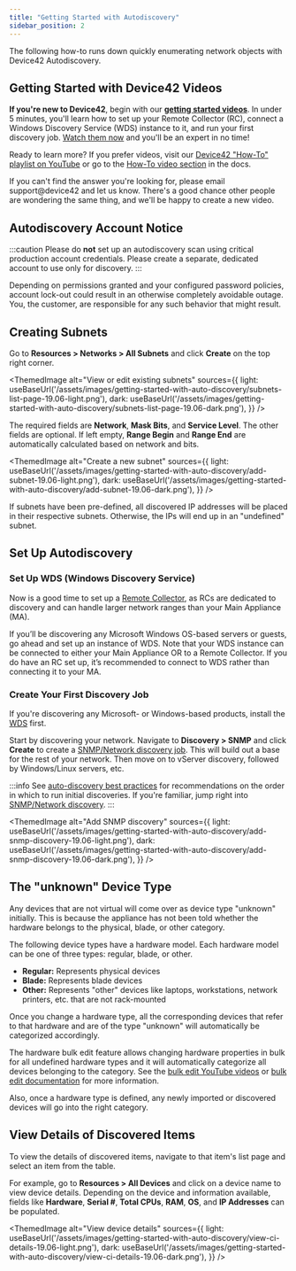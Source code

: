 ```yaml
---
title: "Getting Started with Autodiscovery"
sidebar_position: 2
---
```



The following how-to runs down quickly enumerating network objects with Device42 Autodiscovery.

## Getting Started with Device42 Videos

**If you're new to Device42**, begin with our [**getting started videos**](https://www.youtube.com/playlist?list=PLJ9je_qSNumJ-rMzIXUufY-XsbrwWfeCR). In under 5 minutes, you'll learn how to set up your Remote Collector (RC), connect a Windows Discovery Service (WDS) instance to it, and run your first discovery job. [Watch them now](https://www.youtube.com/watch?v=ClkvR9zLQUU&t=0s&list=PLJ9je_qSNumJ-rMzIXUufY-XsbrwWfeCR&index=2) and you'll be an expert in no time!

Ready to learn more? If you prefer videos, visit our [Device42 "How-To" playlist on YouTube](https://www.youtube.com/playlist?list=PLJ9je_qSNumJ4HuNVS75wzRgBRrtCh6_q) or go to the [How-To video section](how-to-videos/index.mdx) in the docs. 

If you can't find the answer you're looking for, please email support@device42 and let us know. There's a good chance other people are wondering the same thing, and we'll be happy to create a new video.

## Autodiscovery Account Notice

:::caution
Please do **not** set up an autodiscovery scan using critical production account credentials. Please create a separate, dedicated account to use only for discovery.
:::

Depending on permissions granted and your configured password policies, account lock-out could result in an otherwise completely avoidable outage. You, the customer, are responsible for any such behavior that might result.

## Creating Subnets

Go to **Resources > Networks > All Subnets** and click **Create** on the top right corner.

<ThemedImage
alt="View or edit existing subnets"
sources={{
    light: useBaseUrl('/assets/images/getting-started-with-auto-discovery/subnets-list-page-19.06-light.png'),
    dark: useBaseUrl('/assets/images/getting-started-with-auto-discovery/subnets-list-page-19.06-dark.png'),
}}
/>

The required fields are **Network**, **Mask Bits**, and **Service Level**. The other fields are optional. If left empty, **Range Begin** and **Range End** are automatically calculated based on network and bits.

<ThemedImage
alt="Create a new subnet"
sources={{
    light: useBaseUrl('/assets/images/getting-started-with-auto-discovery/add-subnet-19.06-light.png'),
    dark: useBaseUrl('/assets/images/getting-started-with-auto-discovery/add-subnet-19.06-dark.png'),
}}
/>

If subnets have been pre-defined, all discovered IP addresses will be placed in their respective subnets. Otherwise, the IPs will end up in an "undefined" subnet.

## Set Up Autodiscovery

### Set Up WDS (Windows Discovery Service)

Now is a good time to set up a [Remote Collector](auto-discovery/remote-collector-rc.mdx), as RCs are dedicated to discovery and can handle larger network ranges than your Main Appliance (MA). 

If you’ll be discovering any Microsoft Windows OS-based servers or guests, go ahead and set up an instance of WDS. Note that your WDS instance can be connected to either your Main Appliance OR to a Remote Collector. If you do have an RC set up, it’s recommended to connect to WDS rather than connecting it to your MA.

### Create Your First Discovery Job

If you're discovering any Microsoft- or Windows-based products, install the [WDS](installation/windows-discovery-service-installation.mdx) first.

Start by discovering your network. Navigate to **Discovery > SNMP** and click **Create** to create a [SNMP/Network discovery job](auto-discovery/network-auto-discovery.mdx). This will build out a base for the rest of your network. Then move on to vServer discovery, followed by Windows/Linux servers, etc.

:::info
See [auto-discovery best practices](auto-discovery/autodisc-best-practices.mdx) for recommendations on the order in which to run initial discoveries. If you're familiar, jump right into [SNMP/Network discovery](auto-discovery/network-auto-discovery.mdx).
:::

<ThemedImage
alt="Add SNMP discovery"
sources={{
    light: useBaseUrl('/assets/images/getting-started-with-auto-discovery/add-snmp-discovery-19.06-light.png'),
    dark: useBaseUrl('/assets/images/getting-started-with-auto-discovery/add-snmp-discovery-19.06-dark.png'),
}}
/>

## The "unknown" Device Type 

Any devices that are not virtual will come over as device type "unknown" initially. This is because the appliance has not been told whether the hardware belongs to the physical, blade, or other category.

The following device types have a hardware model. Each hardware model can be one of three types: regular, blade, or other.

- **Regular:** Represents physical devices
- **Blade:** Represents blade devices
- **Other:** Represents "other" devices like laptops, workstations, network printers, etc. that are not rack-mounted

Once you change a hardware type, all the corresponding devices that refer to that hardware and are of the type "unknown" will automatically be categorized accordingly.

The hardware bulk edit feature allows changing hardware properties in bulk for all undefined hardware types and it will automatically categorize all devices belonging to the category. See the [bulk edit YouTube videos](how-to-videos/add-and-bulk-edit-hardware-models-how-to.mdx) or [bulk edit documentation](infrastructure-management/devices/hardware-models-templates.mdx) for more information.

Also, once a hardware type is defined, any newly imported or discovered devices will go into the right category.

## View Details of Discovered Items

To view the details of discovered items, navigate to that item's list page and select an item from the table. 

For example, go to **Resources > All Devices** and click on a device name to view device details. Depending on the device and information available, fields like **Hardware**, **Serial #**, **Total CPUs**, **RAM**, **OS**, and **IP Addresses** can be populated.

<ThemedImage
alt="View device details"
sources={{
    light: useBaseUrl('/assets/images/getting-started-with-auto-discovery/view-ci-details-19.06-light.png'),
    dark: useBaseUrl('/assets/images/getting-started-with-auto-discovery/view-ci-details-19.06-dark.png'),
}}
/>